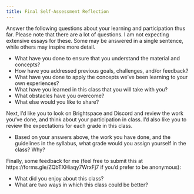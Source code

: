 ```yaml
---
title: Final Self-Assessment Reflection
---
```


Answer the following questions about your learning and participation thus far. Please note that there are a lot of questions. I am not expecting extensive essays for these. Some may be answered in a single sentence, while others may inspire more detail. 


* What have you done to ensure that you understand the material and concepts?
* How have you addressed previous goals, challenges, and/or feedback?
* What have you done to apply the concepts we've been learning to your own experiences?
* What have you learned in this class that you will take with you?
* What obstacles have you overcome?
* What else would you like to share?

Next, I'd like you to look on Brightspace and Discord and review the work you've done, and think about your participation in class. I'd also like you to review the expectations for each grade in this class. 

* Based on your answers above, the work you have done, and the guidelines in the syllabus, what grade would you assign yourself in the class? Why?

Finally, some feedback for me (feel free to submit this at https://forms.gle/ZQbTXHiaqy7WrxFj7 if you'd prefer to be anonymous):

* What did you enjoy about this class?
* What are two ways in which this class could be better?
